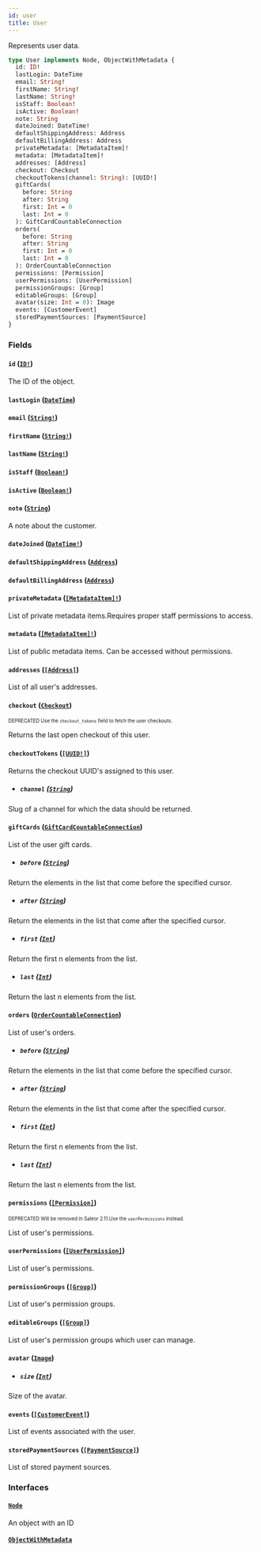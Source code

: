 ```yaml
---
id: user
title: User
---
```


Represents user data.

```graphql
type User implements Node, ObjectWithMetadata {
  id: ID!
  lastLogin: DateTime
  email: String!
  firstName: String!
  lastName: String!
  isStaff: Boolean!
  isActive: Boolean!
  note: String
  dateJoined: DateTime!
  defaultShippingAddress: Address
  defaultBillingAddress: Address
  privateMetadata: [MetadataItem]!
  metadata: [MetadataItem]!
  addresses: [Address]
  checkout: Checkout
  checkoutTokens(channel: String): [UUID!]
  giftCards(
    before: String
    after: String
    first: Int = 0
    last: Int = 0
  ): GiftCardCountableConnection
  orders(
    before: String
    after: String
    first: Int = 0
    last: Int = 0
  ): OrderCountableConnection
  permissions: [Permission]
  userPermissions: [UserPermission]
  permissionGroups: [Group]
  editableGroups: [Group]
  avatar(size: Int = 0): Image
  events: [CustomerEvent]
  storedPaymentSources: [PaymentSource]
}
```

### Fields

#### `id` ([`ID!`](/api-reference/scalars/id.mdx))

The ID of the object.

#### `lastLogin` ([`DateTime`](/api-reference/scalars/date-time.mdx))

#### `email` ([`String!`](/api-reference/scalars/string.mdx))

#### `firstName` ([`String!`](/api-reference/scalars/string.mdx))

#### `lastName` ([`String!`](/api-reference/scalars/string.mdx))

#### `isStaff` ([`Boolean!`](/api-reference/scalars/boolean.mdx))

#### `isActive` ([`Boolean!`](/api-reference/scalars/boolean.mdx))

#### `note` ([`String`](/api-reference/scalars/string.mdx))

A note about the customer.

#### `dateJoined` ([`DateTime!`](/api-reference/scalars/date-time.mdx))

#### `defaultShippingAddress` ([`Address`](/api-reference/objects/address.mdx))

#### `defaultBillingAddress` ([`Address`](/api-reference/objects/address.mdx))

#### `privateMetadata` ([`[MetadataItem]!`](/api-reference/objects/metadata-item.mdx))

List of private metadata items.Requires proper staff permissions to access.

#### `metadata` ([`[MetadataItem]!`](/api-reference/objects/metadata-item.mdx))

List of public metadata items. Can be accessed without permissions.

#### `addresses` ([`[Address]`](/api-reference/objects/address.mdx))

List of all user's addresses.

#### `checkout` ([`Checkout`](/api-reference/objects/checkout.mdx))

<sub><sup><span className="deprecatedTag">DEPRECATED</span> Use the `checkout_tokens` field to fetch the user checkouts.</sup></sub>

Returns the last open checkout of this user.

#### `checkoutTokens` ([`[UUID!]`](/api-reference/scalars/uuid.mdx))

Returns the checkout UUID's assigned to this user.

- ##### `channel` ([`String`](/api-reference/scalars/string.mdx))

Slug of a channel for which the data should be returned.

#### `giftCards` ([`GiftCardCountableConnection`](/api-reference/objects/gift-card-countable-connection.mdx))

List of the user gift cards.

- ##### `before` ([`String`](/api-reference/scalars/string.mdx))

Return the elements in the list that come before the specified cursor.

- ##### `after` ([`String`](/api-reference/scalars/string.mdx))

Return the elements in the list that come after the specified cursor.

- ##### `first` ([`Int`](/api-reference/scalars/int.mdx))

Return the first n elements from the list.

- ##### `last` ([`Int`](/api-reference/scalars/int.mdx))

Return the last n elements from the list.

#### `orders` ([`OrderCountableConnection`](/api-reference/objects/order-countable-connection.mdx))

List of user's orders.

- ##### `before` ([`String`](/api-reference/scalars/string.mdx))

Return the elements in the list that come before the specified cursor.

- ##### `after` ([`String`](/api-reference/scalars/string.mdx))

Return the elements in the list that come after the specified cursor.

- ##### `first` ([`Int`](/api-reference/scalars/int.mdx))

Return the first n elements from the list.

- ##### `last` ([`Int`](/api-reference/scalars/int.mdx))

Return the last n elements from the list.

#### `permissions` ([`[Permission]`](/api-reference/objects/permission.mdx))

<sub><sup><span className="deprecatedTag">DEPRECATED</span> Will be removed in Saleor 2.11.Use the `userPermissions` instead.</sup></sub>

List of user's permissions.

#### `userPermissions` ([`[UserPermission]`](/api-reference/objects/user-permission.mdx))

List of user's permissions.

#### `permissionGroups` ([`[Group]`](/api-reference/objects/group.mdx))

List of user's permission groups.

#### `editableGroups` ([`[Group]`](/api-reference/objects/group.mdx))

List of user's permission groups which user can manage.

#### `avatar` ([`Image`](/api-reference/objects/image.mdx))

- ##### `size` ([`Int`](/api-reference/scalars/int.mdx))

Size of the avatar.

#### `events` ([`[CustomerEvent]`](/api-reference/objects/customer-event.mdx))

List of events associated with the user.

#### `storedPaymentSources` ([`[PaymentSource]`](/api-reference/objects/payment-source.mdx))

List of stored payment sources.

### Interfaces

#### [`Node`](/api-reference/interfaces/node.mdx)

An object with an ID

#### [`ObjectWithMetadata`](/api-reference/interfaces/object-with-metadata.mdx)
